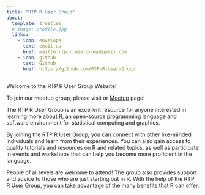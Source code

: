 ```yaml
---
title: "RTP R User Group"
about:
  template: trestles
  # image: profile.jpg
  links:
    - icon: envelope
      text: email us
      href: mailto:rtp.r.usergroup@gmail.com
    - icon: github
      text: Github
      href: https://github.com/RTP-R-User-Group
---
```


Welcome to the RTP R User Group Website!

To join our meetup group, please visit or [Meetup](https://www.meetup.com/rtp-r-user-group/) page!

The RTP R User Group is an excellent resource for anyone interested in learning more about R, an open-source programming language and software environment for statistical computing and graphics.

By joining the RTP R User Group, you can connect with other like-minded individuals and learn from their experiences. You can also gain access to quality tutorials and resources on R and related topics, as well as participate in events and workshops that can help you become more proficient in the language.

People of all levels are welcome to attend! The group also provides support and advice to those who are just starting out in R. With the help of the RTP R User Group, you can take advantage of the many benefits that R can offer.
